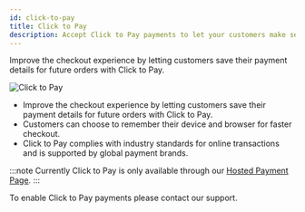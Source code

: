 ```yaml
---
id: click-to-pay
title: Click to Pay
description: Accept Click to Pay payments to let your customers make secure payments in fewer clicks.
---
```



Improve the checkout experience by letting customers save their payment details for future orders with Click to Pay.

![Click to Pay](/img/click-to-pay-preview.png)

- Improve the checkout experience by letting customers save their payment details for future orders with Click to Pay.
- Customers can choose to remember their device and browser for faster checkout.
- Click to Pay complies with industry standards for online transactions and is supported by global payment brands.

:::note
Currently Click to Pay is only available through our [Hosted Payment Page](/integrations/use-prebuilt-payment-page.mdx).
:::

To enable Click to Pay payments please <ContactSupport>contact our support</ContactSupport>.
